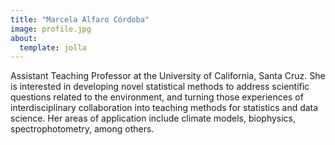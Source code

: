 ```yaml
---
title: "Marcela Alfaro Córdoba"
image: profile.jpg
about:
  template: jolla
---
```


Assistant Teaching Professor at the University of California, Santa Cruz. She is interested in developing novel statistical methods to address scientific questions related to the environment, and turning those experiences of interdisciplinary collaboration into teaching methods for statistics and data science. Her areas of application include climate models, biophysics, spectrophotometry, among others.
